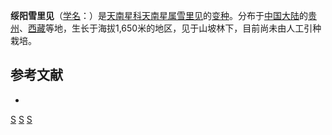 {{Infraspeciesbox
| image = 
| image_caption = 
| status = 
| status_system = 
| genus = Arisaema 
| species = rhizomatum
| varietas = nudum
| authority = C. E. C. Fischer
}}

'''绥阳雪里见'''（[[学名|学名]]：{{lang|la|''Arisaema rhizomatum'' var. ''nudum''}}）是[[天南星科|天南星科]][[天南星属|天南星属]][[雪里见|雪里见]]的[[变种|变种]]。分布于[[中国大陆|中国大陆]]的[[贵州|贵州]]、[[西藏|西藏]]等地，生长于海拔1,650米的地区，见于山坡林下，目前尚未由人工引种栽培。

== 参考文献 ==
<div class="references-small">
* {{cite web| url =http://www.bioinfo.cn/db05/KmzwSpecies.php?action=view&id=25163| title =绥阳雪里见| work =《中国高等植物数据库全库》| publisher =中国科学院微生物研究所| author =昆明植物研究所| accessdate =2009-02-25| archive-date =2018-06-28| archive-url =https://web.archive.org/web/20180628204035/http://www.bioinfo.cn/db05/KmzwSpecies.php?action=view| dead-url =yes}}
</div>
{{Taxonbar|from=Q18230837}}

{{DEFAULTSORT:Arisaema rhizomatum var. nudum}}
[[Category:贵州植物|S]]
[[Category:天南星属|S]]
[[Category:西藏植物|S]]